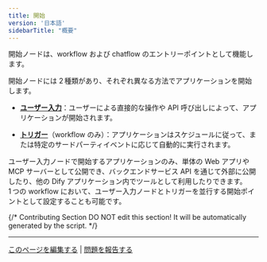 ```yaml
---
title: 開始
version: '日本語'
sidebarTitle: "概要"
---
```


開始ノードは、workflow および chatflow のエントリーポイントとして機能します。

開始ノードには 2 種類があり、それぞれ異なる方法でアプリケーションを開始します。

- **[ユーザー入力](/ja-jp/guides/workflow/node/user-input)**：ユーザーによる直接的な操作や API 呼び出しによって、アプリケーションが開始されます。

- **[トリガー](/ja-jp/guides/workflow/node/trigger)**（workflow のみ）：アプリケーションはスケジュールに従って、または特定のサードパーティイベントに応じて自動的に実行されます。

<Note>
  ユーザー入力ノードで開始するアプリケーションのみ、単体の Web アプリや MCP サーバーとして公開でき、バックエンドサービス API を通じて外部に公開したり、他の Dify アプリケーション内でツールとして利用したりできます。
</Note>

<Tip>
  1 つの workflow において、ユーザー入力ノードとトリガーを並行する開始ポイントとして設定することも可能です。
</Tip>



{/*
Contributing Section
DO NOT edit this section!
It will be automatically generated by the script.
*/}

---

[このページを編集する](https://github.com/langgenius/dify-docs/edit/main/ja-jp/guides/workflow/node/start.mdx) | [問題を報告する](https://github.com/langgenius/dify-docs/issues/new?template=docs.yml)

